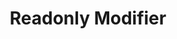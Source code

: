 ---
id: "ts_tf_easy_015"
questionType: "TRUE_FALSE"
title: "Readonly Modifier"
statement: "The 'readonly' modifier prevents reassignment of a property."
difficulty: "EASY"
category: "Type Script"
correctAnswer: true
explanation: "Readonly properties cannot be changed after initialization."
---